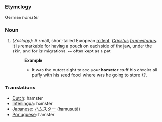 ===Etymology===
German ''hamster''
===Noun===
#''(Zoölogy):'' A small, short-tailed European [[rodent]], ''[[Cricetus]] [[frumentarius]]''. It is remarkable for having a pouch on each side of the jaw, under the skin, and for its migrations. -- often kept as a pet 
#:'''Example'''
#:*It was the cutest sight to see your '''hamster''' stuff his cheeks all puffy with his seed food, where was he going to store it?.

=== Translations ===
*[[Dutch]]: hamster
*[[Interlingua]]: hamster
*[[Japanese]]: [[ハムスター]] (hamusutā)
*[[Portuguese]]: hamster